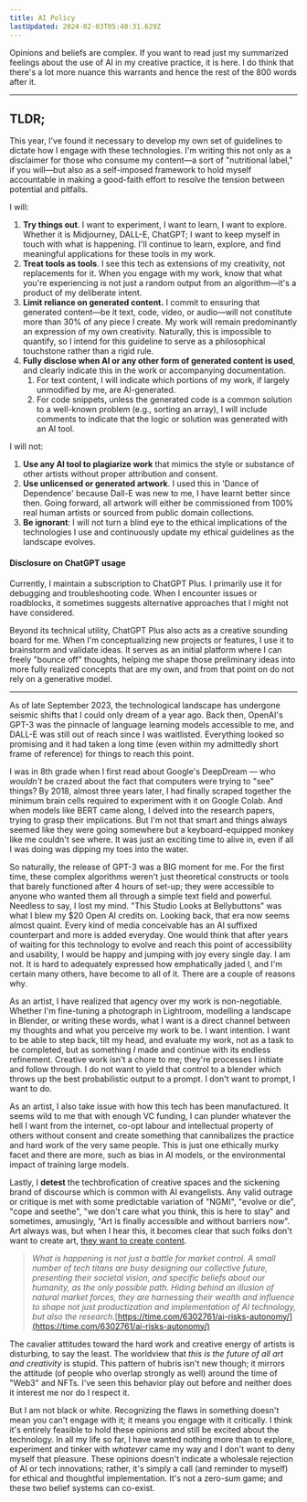 ```yaml
---
title: AI Policy
lastUpdated: 2024-02-03T05:40:31.629Z
---
```


Opinions and beliefs are complex. If you want to read just my summarized feelings about the use of AI in my creative practice, it is here. I do think that there's a lot more nuance this warrants and hence the rest of the 800 words after it.

***

## TLDR;

This year, I've found it necessary to develop my own set of guidelines to dictate how I engage with these technologies. I'm writing this not only as a disclaimer for those who consume my content—a sort of "nutritional label," if you will—but also as a self-imposed framework to hold myself accountable in making a good-faith effort to resolve the tension between potential and pitfalls.

I will:

1. **Try things out**. I want to experiment, I want to learn, I want to explore. Whether it is Midjourney, DALL-E, ChatGPT; I want to keep myself in touch with what is happening. I'll continue to learn, explore, and find meaningful applications for these tools in my work.
2. **Treat tools as tools**. I see this tech as extensions of my creativity, not replacements for it. When you engage with my work, know that what you're experiencing is not just a random output from an algorithm—it's a product of my deliberate intent.
3. **Limit reliance on generated content.** I commit to ensuring that generated content—be it text, code, video, or audio—will not constitute more than 30% of any piece I create. My work will remain predominantly an expression of my own creativity. Naturally, this is impossible to quantify, so I intend for this guideline to serve as a philosophical touchstone rather than a rigid rule.
4. **Fully disclose when AI or any other form of generated content is used**, and clearly indicate this in the work or accompanying documentation.
   1. For text content, I will indicate which portions of my work, if largely unmodified by me, are AI-generated.
   2. For code snippets, unless the generated code is a common solution to a well-known problem (e.g., sorting an array), I will include comments to indicate that the logic or solution was generated with an AI tool.

I will not:

1. **Use any AI tool to plagiarize work** that mimics the style or substance of other artists without proper attribution and consent.
2. **Use unlicensed or generated artwork**. I used this in 'Dance of Dependence' because Dall-E was new to me, I have learnt better since then. Going forward, all artwork will either be commissioned from 100% real human artists or sourced from public domain collections.
3. **Be ignorant**: I will not turn a blind eye to the ethical implications of the technologies I use and continuously update my ethical guidelines as the landscape evolves.

#### Disclosure on ChatGPT usage

Currently, I maintain a subscription to ChatGPT Plus. I primarily use it for debugging and troubleshooting code. When I encounter issues or roadblocks, it sometimes suggests alternative approaches that I might not have considered.

Beyond its technical utility, ChatGPT Plus also acts as a creative sounding board for me. When I'm conceptualizing new projects or features, I use it to brainstorm and validate ideas. It serves as an initial platform where I can freely "bounce off" thoughts, helping me shape those preliminary ideas into more fully realized concepts that are my own, and from that point on do not rely on a generative model.

***

As of late September 2023, the technological landscape has undergone seismic shifts that I could only dream of a year ago. Back then, OpenAI's GPT-3 was the pinnacle of language learning models accessible to me, and DALL-E was still out of reach since I was waitlisted. Everything looked so promising and it had taken a long time (even within my admittedly short frame of reference) for things to reach this point.

I was in 8th grade when I first read about Google's DeepDream — who *wouldn't* be crazed about the fact that computers were trying to "see" things? By 2018, almost three years later, I had finally scraped together the minimum brain cells required to experiment with it on Google Colab. And when models like BERT came along, I delved into the research papers, trying to grasp their implications. But I'm not that smart and things always seemed like they were going somewhere but a keyboard-equipped monkey like me couldn't see where. It was just an exciting time to alive in, even if all I was doing was dipping my toes into the water.

So naturally, the release of GPT-3 was a BIG moment for me. For the first time, these complex algorithms weren't just theoretical constructs or tools that barely functioned after 4 hours of set-up; they were accessible to anyone who wanted them all through a simple text field and powerful. Needless to say, I lost my mind. "This Studio Looks at Bellybuttons" was what I blew my $20 Open AI credits on. Looking back, that era now seems almost quaint. Every kind of media conceivable has an AI suffixed counterpart and more is added everyday. One would think that after years of waiting for this technology to evolve and reach this point of accessibility and usability, I would be happy and jumping with joy every single day. I am not. It is hard to adequately expressed how emphatically jaded I, and I'm certain many others, have become to all of it. There are a couple of reasons why.

As an artist, I have realized that agency over my work is non-negotiable. Whether I'm fine-tuning a photograph in Lightroom, modelling a landscape in Blender, or writing these words, what I want is a direct channel between my thoughts and what you perceive my work to be. I want intention. I want to be able to step back, tilt my head, and evaluate my work, not as a task to be completed, but as something *I* made and continue with its endless refinement. Creative work isn't a chore to me; they're processes I initiate and follow through. I do not want to yield that control to a blender which throws up the best probabilistic output to a prompt. I don't want to prompt, I want to do.

As an artist, I also take issue with how this tech has been manufactured. It seems wild to me that with enough VC funding, I can plunder whatever the hell I want from the internet, co-opt labour and intellectual property of others without consent and create something that cannibalizes the practice and hard work of the very same people. This is just one ethically murky facet and there are more, such as bias in AI models, or the environmental impact of training large models.

Lastly, I **detest** the techbrofication of creative spaces and the sickening brand of discourse which is common with AI evangelists. Any valid outrage or critique is met with some predictable variation of "NGMI", "evolve or die", "cope and seethe", "we don't care what you think, this is here to stay" and sometimes, amusingly, "Art is finally accessible and without barriers now". Art always was, but when I hear this, it becomes clear that such folks don't want to create art, [they want to create content](https://twitter.com/codyschneiderxx/status/1703461460569895002).

> *What is happening is not just a battle for market control. A small number of tech titans are busy designing our collective future, presenting their societal vision, and specific beliefs about our humanity, as the only possible path. Hiding behind an illusion of natural market forces, they are harnessing their wealth and influence to shape not just productization and implementation of AI technology, but also the research.*[https://time.com/6302761/ai-risks-autonomy/](https://time.com/6302761/ai-risks-autonomy/)

The cavalier attitudes toward the hard work and creative energy of artists is disturbing, to say the least. The worldview that *this is the future of all art and creativity* is stupid. This pattern of hubris isn't new though; it mirrors the attitude (of people who overlap strongly as well) around the time of "Web3" and NFTs. I've seen this behavior play out before and neither does it interest me nor do I respect it.

But I am not black or white. Recognizing the flaws in something doesn't mean you can't engage with it; it means you engage with it critically. I think it's entirely feasible to hold these opinions and still be excited about the technology. In all my life so far, I have wanted nothing more than to explore, experiment and tinker with *whatever* came my way and I don't want to deny myself that pleasure. These opinions doesn't indicate a wholesale rejection of AI or tech innovations; rather, it's simply a call (and reminder to myself) for ethical and thoughtful implementation. It's not a zero-sum game; and these two belief systems can co-exist.

